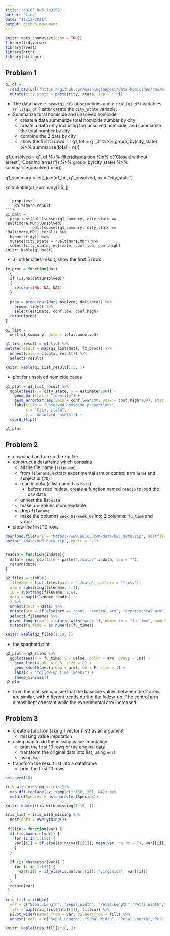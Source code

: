 ```yaml
---
title: "p8105_hw5_lg3158"
author: "Ling"
date: "11/12/2021"
output: github_document
---
```


```r
knitr::opts_chunk$set(echo = TRUE)
library(tidyverse)
library(rvest)
library(httr)
library(stringr)
```

## Problem 1
```r
q1_df = 
  read_csv(url("https://github.com/washingtonpost/data-homicides/raw/master/homicide-data.csv")) %>%
  mutate(city_state = paste(city, state, sep = ","))
```

- The data have `r nrow(q1_df)` observations and `r ncol(q1_df)` variables (`r ls(q1_df)`) after create the `city_state` variable.
- Summarize total homicide and unsolved homicide
  - create a data summarize total homicide number by city
  - create a data only including the unsolved homicide, and summarize the total number by city
  - combine the 2 data by city
  - show the first 5 rows
```r
q1_tot = q1_df %>%
  group_by(city_state) %>%
  summarise(total = n())

q1_unsolved = q1_df %>%
  filter(disposition %in% c("Closed without arrest","Open/no arrest")) %>%
  group_by(city_state) %>%
  summarise(unsolved = n())

q1_summary = left_join(q1_tot, q1_unsolved, by = "city_state")

knitr::kable(q1_summary[1:5, ])
```

- `prop.test`
  - Baltimore result
```r
q1_balt =
  prop.test(pull(subset(q1_summary, city_state == "Baltimore,MD"),unsolved), 
            pull(subset(q1_summary, city_state == "Baltimore,MD"),total)) %>%
  broom::tidy() %>%
  mutate(city_state = "Baltimore,MD") %>%
  select(city_state, estimate, conf.low, conf.high)
knitr::kable(q1_balt)
```

  - all other cities result, show the first 5 rows
```r
fx_proc = function(dat)
  {
  if (is.na(dat$unsolved))
  {
    return(c(NA, NA, NA))
  }
  
  prop = prop.test(dat$unsolved, dat$total) %>%
    broom::tidy() %>%
    select(estimate, conf.low, conf.high)
  return(prop)
}

q1_list = 
  nest(q1_summary, data = total:unsolved)

q1_list_result = q1_list %>%
mutate(result = map(q1_list$data, fx_proc)) %>%
  unnest(cols = c(data, result)) %>%
  select(-result)

knitr::kable(q1_list_result[1:5, ])
```

  - plot for unsolved homicide cases
```r
q1_plot = q1_list_result %>%
  ggplot(aes(x = city_state, y = estimate*100)) +
    geom_bar(stat = "identity") +
    geom_errorbar(aes(ymin = conf.low*100, ymax = conf.high*100), stat = "identity") +
    labs(title = "Unsolved homicide proportions",
         x = "City, state",
         y = "Unsolved case(%)") +
  coord_flip()

q1_plot
```

## Problem 2

- download and unzip the zip file
- construct a dataframe which contains
  - all the file name (`filename`)
  - from `filename`, extract experimental arm or control arm (`arm`) and subject id (`ID`)
  - read in data (a list named as `data`)
    - before read in data, create a function named `readin` to load the csv data
  - unnest the list `data`
  - make `arm` values more readable
  - drop `filename`
  - make the columns `week_01`-`week_08` into 2 columns: `fu_time` and `value`
- show the first 10 rows
```r
download.file(url = "https://www.p8105.com/data/hw5_data.zip", destfile = "./data/hw5_data.zip")
unzip("./data/hw5_data.zip", exdir = ".")


readin = function(indata){
  data = read_csv(file = paste("./data/",indata, sep = ""))
  return(data)
}

q2_files = tibble(
  filename = list.files(path = "./data", pattern = "*.csv"),
  arm = substring(filename, 1,3),
  ID = substring(filename, 1,6),
  data = map(filename,readin)
  ) %>%
  unnest(cols = data) %>%
  mutate(arm = if_else(arm == "con", "control arm", "experimental arm")) %>%
  select(-filename) %>%
  pivot_longer(cols = starts_with("week_"), names_to = "fu_time", names_prefix = "week_", values_to = "value") %>%
  mutate(fu_time = as.numeric(fu_time))

knitr::kable(q2_files[1:10, ])
```

- the spaghetti plot
```r
q2_plot = q2_files %>%
  ggplot(aes(x = fu_time, y = value, color = arm, group = ID)) +
    geom_line(alpha = 0.5, size = 2) +
    geom_smooth(aes(group = arm), se = F, size = 4) +
    labs(x = "follow-up time (week)") +
    theme_minimal()
q2_plot
```

  - from the plot, we can see that the baseline values between the 2 arms are similar, with different trends during the follow-up. The control arm almost kept constant while the experimental arm increased.
  
## Problem 3

- create a function taking 1 vector (list) as an argument
  - missing value imputation
- using map to do the missing value imputation
  - print the first 10 rows of the original data
  - transform the original data into list, using `nest`
  - using `map`
- transform the result list into a dataframe
  - print the first 10 rows

```r
set.seed(10)

iris_with_missing = iris %>% 
  map_df(~replace(.x, sample(1:150, 20), NA)) %>%
  mutate(Species = as.character(Species))

knitr::kable(iris_with_missing[1:10, ])

iris_list = iris_with_missing %>%
  nest(data = everything())
 
 fillin = function(var) {
  if (is.numeric(var)) {
    for (i in 1:150) {
    var[[i]] = if_else(is.na(var[[i]]), mean(var, na.rm = T), var[[i]])
    }
  }
  
  if (is.character(var)) {
    for (i in 1:150) {
      var[[i]] = if_else(is.na(var[[i]]),"virginica", var[[i]])
    }
  }
  return(var)
 }
 
iris_fill = tibble(
  var = c("Sepal.Length", "Sepal.Width", "Petal.Length","Petal.Width","Species"),
  fill = map(iris_list$data[[1]], fillin)) %>%
  pivot_wider(names_from = var, values_from = fill) %>%
  unnest( cols = c("Sepal.Length", "Sepal.Width", "Petal.Length","Petal.Width","Species"))

knitr::kable(iris_fill[1:10, ])
```


